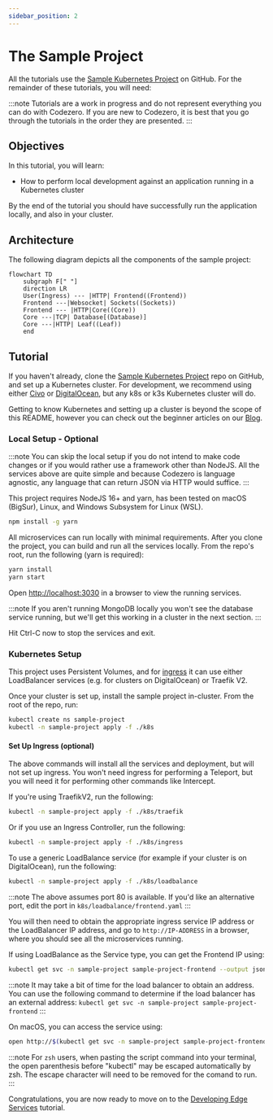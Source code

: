 ```yaml
---
sidebar_position: 2
---
```



# The Sample Project

All the tutorials use the [Sample Kubernetes Project](https://github.com/c6o/sample-project) on GitHub. For the remainder of these tutorials, you will need:

<Prerequisites />

:::note
Tutorials are a work in progress and do not represent everything you can do with Codezero. If you are new to Codezero, it is best that you go through the tutorials in the order they are presented.
:::

## Objectives

In this tutorial, you will learn:

- How to perform local development against an application running in a Kubernetes cluster

By the end of the tutorial you should have successfully run the application locally, and also in your cluster.

## Architecture

The following diagram depicts all the components of the sample project:

```mermaid
flowchart TD
    subgraph F[" "]
    direction LR
    User(Ingress) --- |HTTP| Frontend((Frontend))
    Frontend ---|Websocket| Sockets((Sockets))
    Frontend --- |HTTP|Core((Core))
    Core ---|TCP| Database[(Database)]
    Core ---|HTTP| Leaf((Leaf))
    end
```

## Tutorial

If you haven't already, clone the [Sample Kubernetes Project](https://github.com/c6o/sample-project) repo on GitHub, and set up a Kubernetes cluster. For development, we recommend using either [Civo](https://civo.com) or [DigitalOcean](https://digitalocean.com), but any k8s or k3s Kubernetes cluster will do.

Getting to know Kubernetes and setting up a cluster is beyond the scope of this README, however you can check out the beginner articles on our [Blog](https://blog.codezero.io/tag/learning/).

### Local Setup - Optional

:::note
You can skip the local setup if you do not intend to make code changes or if you would rather use a framework other than NodeJS. All the services above are quite simple and because Codezero is language agnostic, any language that can return JSON via HTTP would suffice.
:::

This project requires NodeJS 16+ and yarn, has been tested on macOS (BigSur), Linux, and Windows Subsystem for Linux (WSL).

```bash
npm install -g yarn
```

All microservices can run locally with minimal requirements. After you clone the project, you can build and run all the services locally. From the repo's root, run the following (yarn is required):

```bash
yarn install
yarn start
```

Open [http://localhost:3030](http://localhost:3030) in a browser to view the running services.

:::note
If you aren't running MongoDB locally you won't see the database service running, but we'll get this working in a cluster in the next section.
:::

Hit Ctrl-C now to stop the services and exit.

### Kubernetes Setup

This project uses Persistent Volumes, and for [ingress](https://kubernetes.io/docs/concepts/services-networking/ingress/) it can use either LoadBalancer services (e.g. for clusters on DigitalOcean) or Traefik V2.

Once your cluster is set up, install the sample project in-cluster. From the root of the repo, run:

```bash
kubectl create ns sample-project
kubectl -n sample-project apply -f ./k8s
```

#### Set Up Ingress (optional)

The above commands will install all the services and deployment, but will not set up ingress. You won't need ingress for performing a Teleport, but you will need it for performing other commands like Intercept.

If you're using TraefikV2, run the following:

```bash
kubectl -n sample-project apply -f ./k8s/traefik
```

Or if you use an Ingress Controller, run the following:

```bash
kubectl -n sample-project apply -f ./k8s/ingress
```

To use a generic LoadBalance service (for example if your cluster is on DigitalOcean), run the following:

```bash
kubectl -n sample-project apply -f ./k8s/loadbalance
```

:::note
The above assumes port 80 is available. If you'd like an alternative port, edit the port in `k8s/loadbalance/frontend.yaml`
:::

You will then need to obtain the appropriate ingress service IP address or the LoadBalancer IP address, and go to `http://IP-ADDRESS` in a browser, where you should see all the microservices running.

If using LoadBalance as the Service type, you can get the Frontend IP using:

```bash
kubectl get svc -n sample-project sample-project-frontend --output jsonpath='{.status.loadBalancer.ingress[0].ip}'
```

:::note
It may take a bit of time for the load balancer to obtain an address.
You can use the following command to determine if the load balancer has an external address:
`kubectl get svc -n sample-project sample-project-frontend`
:::

On macOS, you can access the service using:

```bash
open http://$(kubectl get svc -n sample-project sample-project-frontend --output jsonpath='{.status.loadBalancer.ingress[0].ip}')
```

:::note
For `zsh` users, when pasting the script command into your terminal, the open parenthesis before "kubectl"
may be escaped automatically by zsh. The escape character will need to be removed for the comand to run.
:::

Congratulations, you are now ready to move on to the [Developing Edge Services](/tutorials/edge.mdx) tutorial.
